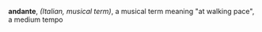 '''andante''', ''(Italian, musical term)'', a musical term meaning "at walking pace", a medium tempo